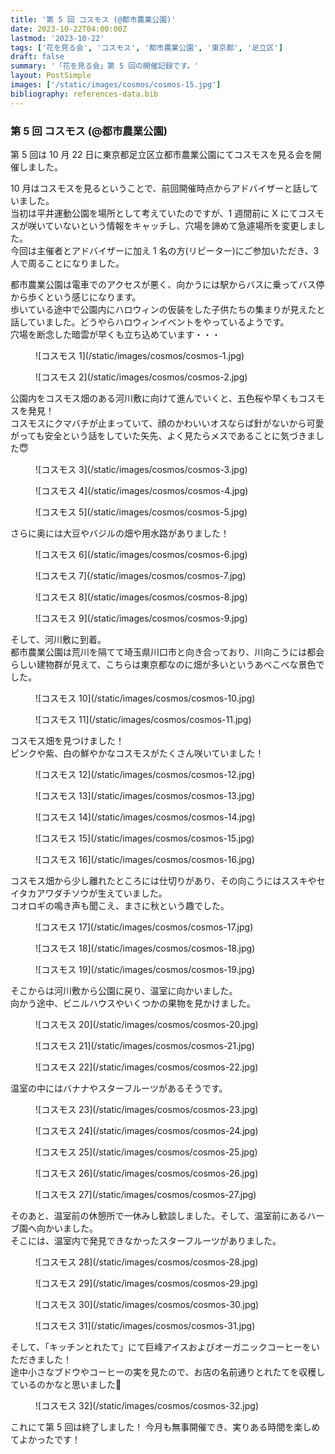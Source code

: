 ```yaml
---
title: '第 5 回 コスモス (@都市農業公園)'
date: 2023-10-22T04:00:00Z
lastmod: '2023-10-22'
tags: ['花を見る会', 'コスモス', '都市農業公園', '東京都', '足立区']
draft: false
summary: '「花を見る会」第 5 回の開催記録です。'
layout: PostSimple
images: ['/static/images/cosmos/cosmos-15.jpg']
bibliography: references-data.bib
---
```


### 第 5 回 コスモス (@都市農業公園)

第 5 回は 10 月 22 日に東京都足立区立都市農業公園にてコスモスを見る会を開催しました。

10 月はコスモスを見るということで、前回開催時点からアドバイザーと話していました。<br />
当初は平井運動公園を場所として考えていたのですが、1 週間前に X にてコスモスが咲いていないという情報をキャッチし、穴場を諦めて急遽場所を変更しました。<br />
今回は主催者とアドバイザーに加え 1 名の方(リピーター)にご参加いただき、3 人で周ることになりました。

都市農業公園は電車でのアクセスが悪く、向かうには駅からバスに乗ってバス停から歩くという感じになります。<br />
歩いている途中で公園内にハロウィンの仮装をした子供たちの集まりが見えたと話していました。どうやらハロウィンイベントをやっているようです。<br />
穴場を断念した暗雲が早くも立ち込めています・・・

<div className="-mx-2 flex flex-wrap overflow-hidden xl:-mx-2">
  <figure className="my-1 w-full overflow-hidden px-2 xl:my-1 xl:w-1/2 xl:px-2">
    ![コスモス 1](/static/images/cosmos/cosmos-1.jpg)
  </figure>
  <figure className="my-1 w-full overflow-hidden px-2 xl:my-1 xl:w-1/2 xl:px-2">
    ![コスモス 2](/static/images/cosmos/cosmos-2.jpg)
  </figure>
</div>

公園内をコスモス畑のある河川敷に向けて進んでいくと、五色桜や早くもコスモスを発見！<br />
コスモスにクマバチが止まっていて、顔のかわいいオスならば針がないから可愛がっても安全という話をしていた矢先、よく見たらメスであることに気づきました😇

<div className="-mx-2 flex flex-wrap overflow-hidden xl:-mx-2">
  <figure className="my-1 w-full overflow-hidden px-2 xl:my-1 xl:w-1/2 xl:px-2">
    ![コスモス 3](/static/images/cosmos/cosmos-3.jpg)
  </figure>
  <figure className="my-1 w-full overflow-hidden px-2 xl:my-1 xl:w-1/2 xl:px-2">
    ![コスモス 4](/static/images/cosmos/cosmos-4.jpg)
  </figure>
  <figure className="my-1 w-full overflow-hidden px-2 xl:my-1 xl:w-1/2 xl:px-2">
    ![コスモス 5](/static/images/cosmos/cosmos-5.jpg)
  </figure>
</div>

さらに奥には大豆やバジルの畑や用水路がありました！

<div className="-mx-2 flex flex-wrap overflow-hidden xl:-mx-2">
  <figure className="my-1 w-full overflow-hidden px-2 xl:my-1 xl:w-1/2 xl:px-2">
    ![コスモス 6](/static/images/cosmos/cosmos-6.jpg)
  </figure>
  <figure className="my-1 w-full overflow-hidden px-2 xl:my-1 xl:w-1/2 xl:px-2">
    ![コスモス 7](/static/images/cosmos/cosmos-7.jpg)
  </figure>
  <figure className="my-1 w-full overflow-hidden px-2 xl:my-1 xl:w-1/2 xl:px-2">
    ![コスモス 8](/static/images/cosmos/cosmos-8.jpg)
  </figure>
  <figure className="my-1 w-full overflow-hidden px-2 xl:my-1 xl:w-1/2 xl:px-2">
    ![コスモス 9](/static/images/cosmos/cosmos-9.jpg)
  </figure>
</div>

そして、河川敷に到着。<br />
都市農業公園は荒川を隔てて埼玉県川口市と向き合っており、川向こうには都会らしい建物群が見えて、こちらは東京都なのに畑が多いというあべこべな景色でした。

<div className="-mx-2 flex flex-wrap overflow-hidden xl:-mx-2">
  <figure className="my-1 w-full overflow-hidden px-2 xl:my-1 xl:w-1/2 xl:px-2">
    ![コスモス 10](/static/images/cosmos/cosmos-10.jpg)
  </figure>
  <figure className="my-1 w-full overflow-hidden px-2 xl:my-1 xl:w-1/2 xl:px-2">
    ![コスモス 11](/static/images/cosmos/cosmos-11.jpg)
  </figure>
</div>

コスモス畑を見つけました！<br />
ピンクや紫、白の鮮やかなコスモスがたくさん咲いていました！

<div className="-mx-2 flex flex-wrap overflow-hidden xl:-mx-2">
  <figure className="my-1 w-full overflow-hidden px-2 xl:my-1 xl:w-1/2 xl:px-2">
    ![コスモス 12](/static/images/cosmos/cosmos-12.jpg)
  </figure>
  <figure className="my-1 w-full overflow-hidden px-2 xl:my-1 xl:w-1/2 xl:px-2">
    ![コスモス 13](/static/images/cosmos/cosmos-13.jpg)
  </figure>
  <figure className="my-1 w-full overflow-hidden px-2 xl:my-1 xl:w-1/2 xl:px-2">
    ![コスモス 14](/static/images/cosmos/cosmos-14.jpg)
  </figure>
  <figure className="my-1 w-full overflow-hidden px-2 xl:my-1 xl:w-1/2 xl:px-2">
    ![コスモス 15](/static/images/cosmos/cosmos-15.jpg)
  </figure>
  <figure className="my-1 w-full overflow-hidden px-2 xl:my-1 xl:w-1/2 xl:px-2">
    ![コスモス 16](/static/images/cosmos/cosmos-16.jpg)
  </figure>
</div>

コスモス畑から少し離れたところには仕切りがあり、その向こうにはススキやセイタカアワダチソウが生えていました。<br />
コオロギの鳴き声も聞こえ、まさに秋という趣でした。

<div className="-mx-2 flex flex-wrap overflow-hidden xl:-mx-2">
  <figure className="my-1 w-full overflow-hidden px-2 xl:my-1 xl:w-1/2 xl:px-2">
    ![コスモス 17](/static/images/cosmos/cosmos-17.jpg)
  </figure>
  <figure className="my-1 w-full overflow-hidden px-2 xl:my-1 xl:w-1/2 xl:px-2">
    ![コスモス 18](/static/images/cosmos/cosmos-18.jpg)
  </figure>
  <figure className="my-1 w-full overflow-hidden px-2 xl:my-1 xl:w-1/2 xl:px-2">
    ![コスモス 19](/static/images/cosmos/cosmos-19.jpg)
  </figure>
</div>

そこからは河川敷から公園に戻り、温室に向かいました。<br />
向かう途中、ビニルハウスやいくつかの果物を見かけました。<br />

<div className="-mx-2 flex flex-wrap overflow-hidden xl:-mx-2">
  <figure className="my-1 w-full overflow-hidden px-2 xl:my-1 xl:w-1/2 xl:px-2">
    ![コスモス 20](/static/images/cosmos/cosmos-20.jpg)
  </figure>
  <figure className="my-1 w-full overflow-hidden px-2 xl:my-1 xl:w-1/2 xl:px-2">
    ![コスモス 21](/static/images/cosmos/cosmos-21.jpg)
  </figure>
  <figure className="my-1 w-full overflow-hidden px-2 xl:my-1 xl:w-1/2 xl:px-2">
    ![コスモス 22](/static/images/cosmos/cosmos-22.jpg)
  </figure>
</div>

温室の中にはバナナやスターフルーツがあるそうです。

<div className="-mx-2 flex flex-wrap overflow-hidden xl:-mx-2">
  <figure className="my-1 w-full overflow-hidden px-2 xl:my-1 xl:w-1/2 xl:px-2">
    ![コスモス 23](/static/images/cosmos/cosmos-23.jpg)
  </figure>
  <figure className="my-1 w-full overflow-hidden px-2 xl:my-1 xl:w-1/2 xl:px-2">
    ![コスモス 24](/static/images/cosmos/cosmos-24.jpg)
  </figure>
  <figure className="my-1 w-full overflow-hidden px-2 xl:my-1 xl:w-1/2 xl:px-2">
    ![コスモス 25](/static/images/cosmos/cosmos-25.jpg)
  </figure>
  <figure className="my-1 w-full overflow-hidden px-2 xl:my-1 xl:w-1/2 xl:px-2">
    ![コスモス 26](/static/images/cosmos/cosmos-26.jpg)
  </figure>
  <figure className="my-1 w-full overflow-hidden px-2 xl:my-1 xl:w-1/2 xl:px-2">
    ![コスモス 27](/static/images/cosmos/cosmos-27.jpg)
  </figure>
</div>

そのあと、温室前の休憩所で一休みし歓談しました。そして、温室前にあるハーブ園へ向かいました。<br />
そこには、温室内で発見できなかったスターフルーツがありました。

<div className="-mx-2 flex flex-wrap overflow-hidden xl:-mx-2">
  <figure className="my-1 w-full overflow-hidden px-2 xl:my-1 xl:w-1/2 xl:px-2">
    ![コスモス 28](/static/images/cosmos/cosmos-28.jpg)
  </figure>
  <figure className="my-1 w-full overflow-hidden px-2 xl:my-1 xl:w-1/2 xl:px-2">
    ![コスモス 29](/static/images/cosmos/cosmos-29.jpg)
  </figure>
  <figure className="my-1 w-full overflow-hidden px-2 xl:my-1 xl:w-1/2 xl:px-2">
    ![コスモス 30](/static/images/cosmos/cosmos-30.jpg)
  </figure>
  <figure className="my-1 w-full overflow-hidden px-2 xl:my-1 xl:w-1/2 xl:px-2">
    ![コスモス 31](/static/images/cosmos/cosmos-31.jpg)
  </figure>
</div>

そして、「キッチンとれたて」にて巨峰アイスおよびオーガニックコーヒーをいただきました！<br />
途中小さなブドウやコーヒーの実を見たので、お店の名前通りとれたてを収穫しているのかなと思いました🤔

<div className="-mx-2 flex flex-wrap overflow-hidden xl:-mx-2">
  <figure className="my-1 w-full overflow-hidden px-2 xl:my-1 xl:w-1/2 xl:px-2">
    ![コスモス 32](/static/images/cosmos/cosmos-32.jpg)
  </figure>
</div>

これにて第 5 回は終了しました！ 今月も無事開催でき、実りある時間を楽しめてよかったです！